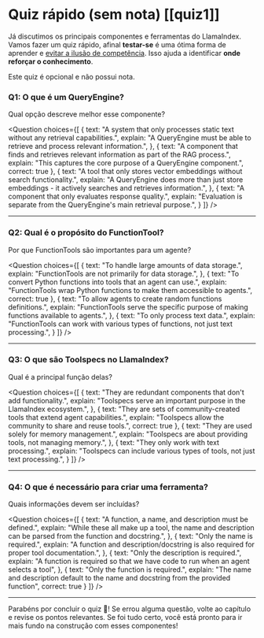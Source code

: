 # Quiz rápido (sem nota) [[quiz1]]

Já discutimos os principais componentes e ferramentas do LlamaIndex.
Vamos fazer um quiz rápido, afinal **testar-se** é uma ótima forma de aprender e [evitar a ilusão de competência](https://www.coursera.org/lecture/learning-how-to-learn/illusions-of-competence-BuFzf).
Isso ajuda a identificar **onde reforçar o conhecimento**.

Este quiz é opcional e não possui nota.

### Q1: O que é um QueryEngine?
Qual opção descreve melhor esse componente?

<Question
choices={[
{
text: "A system that only processes static text without any retrieval capabilities.",
explain: "A QueryEngine must be able to retrieve and process relevant information.",
},
{
text: "A component that finds and retrieves relevant information as part of the RAG process.",
explain: "This captures the core purpose of a QueryEngine component.",
correct: true
},
{
text: "A tool that only stores vector embeddings without search functionality.",
explain: "A QueryEngine does more than just store embeddings - it actively searches and retrieves information.",
},
{
text: "A component that only evaluates response quality.",
explain: "Evaluation is separate from the QueryEngine's main retrieval purpose.",
}
]}
/>

---

### Q2: Qual é o propósito do FunctionTool?
Por que FunctionTools são importantes para um agente?

<Question
choices={[
{
text: "To handle large amounts of data storage.",
explain: "FunctionTools are not primarily for data storage.",
},
{
text: "To convert Python functions into tools that an agent can use.",
explain: "FunctionTools wrap Python functions to make them accessible to agents.",
correct: true
},
{
text: "To allow agents to create random functions definitions.",
explain: "FunctionTools serve the specific purpose of making functions available to agents.",
},
{
text: "To only process text data.",
explain: "FunctionTools can work with various types of functions, not just text processing.",
}
]}
/>

---

### Q3: O que são Toolspecs no LlamaIndex?
Qual é a principal função delas?

<Question
choices={[
{
text: "They are redundant components that don't add functionality.",
explain: "Toolspecs serve an important purpose in the LlamaIndex ecosystem.",
},
{
text: "They are sets of community-created tools that extend agent capabilities.",
explain: "Toolspecs allow the community to share and reuse tools.",
correct: true
},
{
text: "They are used solely for memory management.",
explain: "Toolspecs are about providing tools, not managing memory.",
},
{
text: "They only work with text processing.",
explain: "Toolspecs can include various types of tools, not just text processing.",
}
]}
/>

---

### Q4: O que é necessário para criar uma ferramenta?
Quais informações devem ser incluídas?

<Question
choices={[
{
text: "A function, a name, and description must be defined.",
explain: "While these all make up a tool, the name and description can be parsed from the function and docstring.",
},
{
text: "Only the name is required.",
explain: "A function and description/docstring is also required for proper tool documentation.",
},
{
text: "Only the description is required.",
explain: "A function is required so that we have code to run when an agent selects a tool",
},
{
text: "Only the function is required.",
explain: "The name and description default to the name and docstring from the provided function",
correct: true
}
]}
/>

---

Parabéns por concluir o quiz 🥳! Se errou alguma questão, volte ao capítulo e revise os pontos relevantes. Se foi tudo certo, você está pronto para ir mais fundo na construção com esses componentes!
